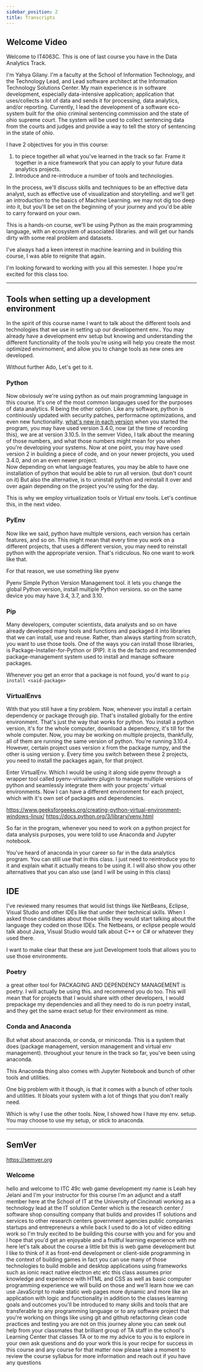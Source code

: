 ```yaml
---
sidebar_position: 2
title: Transcripts
---
```


## Welcome Video

Welcome to IT4063C. This is one of last course you have in the Data Analytics Track.

I'm Yahya Gilany. I'm a faculty at the School of Information Technology, and the Technology Lead, and Lead software architect at the Information Technology Solutions Center. My main experience is in software development, especially data-intensive application; application that uses/collects a lot of data and sends it for processing, data analytics, and/or reporting.
Currently, I lead the development of a software eco-system built for the ohio criminal sentencing commission and the state of ohio supreme court. The system will be used to collect sentencing data from the courts and judges and provide a way to tell the story of sentencing in the state of ohio.

I have 2 objectives for you in this course:

1. to piece together all what you've learned in the track so far. Frame it together in a nice framework that you can apply to your future data analytics projects.
2. Introduce and re-introduce a number of tools and technologies.

In the process, we'll discuss skills and techniques to be an effective data analyst, such as effective use of visualization and storytelling. and we'll get an introduction to the basics of Machine Learning. we may not dig too deep into it, but you'll be set on the beginning of your journey and you'd be able to carry forward on your own.

This is a hands-on course, we'll be using Python as the main programming language, with an ecosystem of associated libraries. and will get our hands dirty with some real problem and datasets.

I've always had a keen interest in machine learning and in building this course, I was able to reignite that again.

I'm looking forward to working with you all this semester. I hope you're excited for this class too.

---

## Tools when setting up a development environment

In the spirit of this course name I want to talk about the different tools and technologies that we use in setting up our developement env.. You may already have a development env setup
but knowing and understanding the different functionality of the tools you're using will help you create the most optimized envirnoment, and allow you to change tools as new ones are developed.

Without further Ado, Let's get to it.

### Python

Now obviosuly we're using python as out main programming language in this course. It's one of the most common langauges used for the purposes of data analytics. R being the other option.
Like any software, python is continiously updated with security patches, performacne optimizations, and even new functionality.
[what's new in each version](https://docs.python.org/3/whatsnew/index.html)
when you started the program, you may have used version 3.4.0, now (at the time of recording this), we are at version 3.10.5. In the semver Video, I talk about the meaning of those numbers,
and what those numbers might mean for you when you're developing your systems.
Now at one point, you may have used version 2 in building a piece of code, and on your newer projects, you used 3.4.0, and on an even newer project. \
Now depending on what language features, you may be able to have one installation of python that would be able to run all version. (but don't count on it)
But also the alternative, is to uninstall python and reinstall it over and over again depending on the project you're using for the day.

This is why we employ virtualization tools or Virtual env tools. Let's continue this, in the next video.

### PyEnv

Now like we said, python have multiple versions, each version has certain features, and so on.
This might mean that every time you work on a different projects, that uses a different version, you may need to reinstall python with the appropriate version. That's ridiculous. No one want to work like that.

For that reason, we use something like pyenv

Pyenv Simple Python Version Management tool. it lets you change the global Python version, install multiple Python versions. so on the same device you may have 3.4, 3.7, and 3.10.

### Pip

Many developers, computer scientists, data analysts and so on have already developed many tools and functions and packaged it into libraries that we can install, use and reuse. Rather, than always starting from scratch, you want to use those tools.
One of the ways you can install those libraries, is Package-Installer-for-Python or (PIP).
it is the de facto and recommended package-management system used to install and manage software packages.

Whenever you get an error that a package is not found, you'd want to `pip install <said-package>`

### VirtualEnvs

With that you still have a tiny problem. Now, whenever you install a certain dependency or package through pip. That's installed globally for the entire environment. That's just the way that works for python. You install a python version, it's for the whole computer, download a dependency, it's till for the whole computer.
Now, you may be working on multiple projects, thankfully, all of them are running the same version of python. You're running 3.10.4 . However, certain project uses version x from the package numpy, and the other is using version y. Every time you switch between these 2 projects, you need to install the packages again, for that project.

Enter VirtualEnv. Which I would be using it along side pyenv through a wrapper tool called pyenv-virtualenv plugin to manage multiple versions of python and seamlessly integrate them with your projects' virtual environments. Now I can have a different environment for each project, which with it's own set of packages and dependencies.

https://www.geeksforgeeks.org/creating-python-virtual-environment-windows-linux/
https://docs.python.org/3/library/venv.html

So far in the program, whenever you need to work on a python project for data analysis purposes, you were told to use Anaconda and Jupyter notebook.

You've heard of anaconda in your career so far in the data analytics program. You can still use that in this class. I just need to reintroduce you to it and explain what it actually means to be using it. I will also show you other alternatives that you can also use (and I will be using in this class)

## IDE

I've reviewed many resumes that would list things like NetBeans, Eclipse, Visual Studio and other IDEs like that under their technical skills. When I asked those candidates about those skills they would start talking about the language they coded on those IDEs. The Netbeans, or eclipse people would talk about Java, Visual Studio would talk about C++ or C# or whatever they used there.

I want to make clear that these are just Development tools that allows you to use those environments.

### Poetry

a great other tool for PACKAGING AND DEPENDENCY MANAGEMENT is poetry. I will actually be using this. and recommend you do too.
This will mean that for projects that I would share with other developers, I would prepackage my dependencies and all they need to do is run poetry install, and they get the same exact setup for their environment as mine.

### Conda and Anaconda

But what about anaconda, or conda, or miniconda. This is a system that does (package management, version management and virtual env management). throughout your tenure in the track so far, you've been using anaconda.

This Anaconda thing also comes with Jupyter Notebook and bunch of other tools and utilities.

One big problem with it though, is that it comes with a bunch of other tools and utilities. It bloats your system with a lot of things that you don't really need.

Which is why I use the other tools. Now, I showed how I have my env. setup. You may choose to use my setup, or stick to anaconda.

---

## SemVer

https://semver.org

### Welcome

hello and welcome to ITC 49c web game
development my name is Leah hey Jelani
and I'm your instructor for this course
I'm an adjunct and a staff member here
at the School of IT at the University of
Cincinnati working as a technology lead
at the IT solution Center which is the
research center / software shop
consulting company that builds and
provides IT solutions and services to
other research centers government
agencies public companies startups and
entrepreneurs a while back I used to do
a lot of video editing work so I'm truly
excited to be building this course with
you and for you and I hope that you'd
get an enjoyable and a fruitful learning
experience with me here let's talk about
the course a little bit this is web game
development but I like to think of it as
front-end development or client-side
programming in the context of building
games in fact you can use many of those
technologies to build mobile and desktop
applications using frameworks such as
ionic react native electron etc etc this
class assumes prior knowledge and
experience with HTML and CSS as well as
basic computer programming experience we
will build on those and we'll learn how
we can use JavaScript to make static web
pages more dynamic and more like an
application with logic and functionality
in addition to the classes learning
goals and outcomes you'll be introduced
to many skills and tools that are
transferable to any programming language
or to any software project that you're
working on things like using git and
github refactoring clean code practices
and testing you are not on this journey
alone you can seek out help from your
classmates that brilliant group of TA
staff in the school's Learning Center
that classes TA or to me my advice to
you is to explore in your own ask
questions and do your work this is your
recipe for success in this course and
any course for that matter now please
take a moment to review the course
syllabus for more information and reach
out if you have any questions
